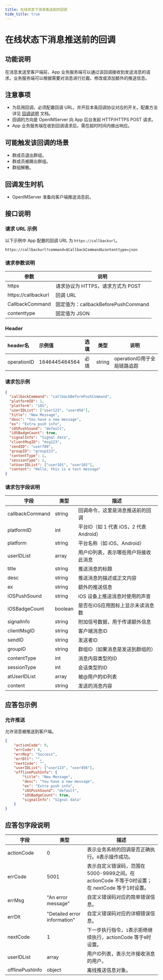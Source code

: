 ```yaml
---
title: 在线状态下消息推送前的回调
hide_title: true
---
```


# 在线状态下消息推送前的回调

## 功能说明
在消息发送至客户端前，App 业务服务端可以通过该回调接收到发送消息的请求。业务服务端可以根据需要对消息进行拦截、修改或添加额外的推送信息。

## 注意事项
- 为启用回调，必须配置回调 URL，并开启本条回调协议对应的开关。配置方法详见 [回调说明](../introduction) 文档。
- 回调的方向是 OpenIMServer 向 App 后台发起 HTTP/HTTPS POST 请求。
- App 业务服务端在收到回调请求后，需在超时时间内做出响应。

## 可能触发该回调的场景
- 群成员退出群组。
- 群成员被踢出群组。
- 群组解散。

## 回调发生时机
- OpenIMServer 准备向客户端推送消息前。

## 接口说明

### 请求 URL 示例
以下示例中 App 配置的回调 URL 为 `https://callbackurl`。
```plaintext
https://callbackurl?command=$CallbackCommand&contenttype=json
```

### 请求参数说明

| 参数             | 说明                                                     |
|-----------------|--------------------------------------------------------|
| https           | 请求协议为 HTTPS，请求方式为 POST                        |
| https://callbackurl | 回调 URL                                             |
| CallbackCommand | 固定值为：callbackBeforePushCommand                     |
| contenttype     | 固定值为 JSON                                           |

### Header
| header名     | 示例值           | 选填  | 类型     | 说明                  |
|:------------|:--------------|:----|--------|---------------------|
| operationID | 1646445464564 | 必填  | string | operationID用于全局链路追踪 |

### 请求包示例
```json
{
  "callbackCommand": "callbackBeforePushCommand",
  "platformID": 1,
  "platform": "iOS",
  "userIDList": ["user123", "user456"],
  "title": "New Message",
  "desc": "You have a new message",
  "ex": "Extra push info",
  "iOSPushSound": "default",
  "iOSBadgeCount": true,
  "signalInfo": "Signal data",
  "clientMsgID": "msg123",
  "sendID": "user789",
  "groupID": "group123",
  "contentType": 1,
  "sessionType": 2,
  "atUserIDList": ["user101", "user102"],
  "content": "Hello, this is a test message"
}
```

### 请求包字段说明

| 字段          | 类型     | 描述                                             |
|--------------|----------|--------------------------------------------------|
| callbackCommand | string | 回调命令，这里是消息推送前的回调                |
| platformID   | int    | 平台ID（如 1 代表 iOS，2 代表 Android）          |
| platform     | string | 平台名称（如 iOS、Android）                      |
| userIDList   | array  | 用户ID列表，表示哪些用户将接收此消息              |
| title         | string   | 推送消息的标题                                   |
| desc          | string   | 推送消息的描述或正文内容                         |
| ex            | string   | 额外的推送信息                                   |
| iOSPushSound  | string   | iOS 设备上推送消息时使用的声音                   |
| iOSBadgeCount | boolean  | 是否在iOS应用图标上显示未读消息数                |
| signalInfo    | string   | 附加信号数据，用于传递额外信息                   |
| clientMsgID   | string   | 客户端消息ID                                     |
| sendID        | string   | 发送者ID                                         |
| groupID       | string   | 群组ID（如果消息是发送到群组的）                 |
| contentType   | int      | 消息内容类型的ID                                 |
| sessionType   | int      | 会话类型的ID                                     |
| atUserIDList  | array    | 被@用户的ID列表                                  |
| content       | string   | 发送的消息内容                                   |


## 应答包示例

### 允许推送
允许消息被推送到客户端。

```json
{
    "actionCode": 0,
    "errCode": 0,
    "errMsg": "Success",
    "errDlt": "",
    "nextCode": "",
    "userIDList": ["user123", "user456"],
    "offlinePushInfo": {
        "title": "New Message",
        "desc": "You have a new message",
        "ex": "Extra push info",
        "iOSPushSound": "default",
        "iOSBadgeCount": true,
        "signalInfo": "Signal data"
    }
}
```

## 应答包字段说明

| 字段            | 类型   | 描述                                             |
|---------------|--------|-------------------------------------------------|
| actionCode | 0     | 表示业务系统的回调是否正确执行。`0`表示操作成功。 |
| errCode     | 5001                        | 表示自定义错误码，范围在5000-9999之间。在 actionCode 不等于0时设置；在 nextCode 等于1时设置。|
| errMsg     | "An error message" | 自定义错误码对应的简单错误信息。|
| errDlt     | "Detailed error information" | 自定义错误码对应的详细错误信息。|
| nextCode   | 1     | 下一步执行指令，`1`表示拒绝继续执行，actionCode 等于`0`时设置。|
| userIDList    | array  | 用户ID列表，表示允许接收消息的用户。             |
| offlinePushInfo | object | 离线推送信息对象。                               |
